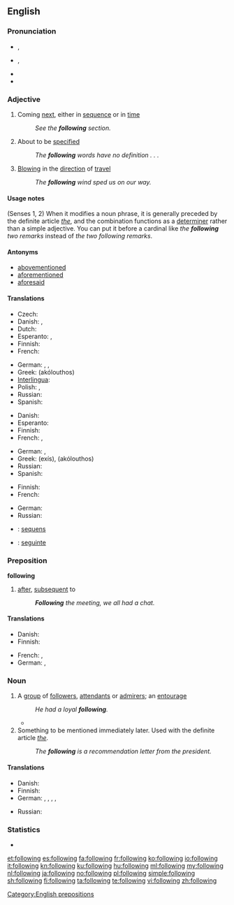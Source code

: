 ==English==

===Pronunciation===
* {{a|RP}} {{IPA|/ˈfɒləʊɪŋ/}}, {{SAMPA|/"fQl@UIN/}}
* {{a|GenAm}} {{IPA|/ˈfɑloʊɪŋ/}}, {{SAMPA|/"fAloUIN/}}
* {{audio|en-us-following.ogg|Audio (US)}}
* {{hyphenation|fol|low|ing}}

===Adjective===
{{en-adj|-}}

# Coming [[next]], either in [[sequence]] or in [[time]]
#: ''See the '''following''' section.''
# About to be [[specified]]
#: ''The '''following''' words have no definition . . .''
# {{context|of a wind}} [[blowing|Blowing]] in the [[direction]] of [[travel]]
#: ''The '''following''' wind sped us on our way.''

====Usage notes====
(Senses 1, 2) When it modifies a noun phrase, it is generally preceded by the definite article ''[[the]]'', and the combination functions as a [[determiner]] rather than a simple adjective. You can put it before a cardinal like ''the '''following''' two remarks'' instead of ''the two following remarks''.

====Antonyms====
* [[abovementioned]]
* [[aforementioned]]
* [[aforesaid]]

====Translations====
{{trans-top|next in sequence or time}}
* Czech: {{t-|cs|následující}}
* Danish: {{t|da|følgende}}, {{t|da|næste}}
* Dutch: {{t+|nl|volgende}}
* Esperanto: {{t-|eo|sekvinta|xs=Esperanto}},  {{t-|eo|sekvanta|xs=Esperanto}}
* Finnish: {{t+|fi|seuraava}}
* French: {{t+|fr|suivant}}
{{trans-mid}}
* German: {{t+|de|folgend}}, {{t+|de|anschließend}}, {{t+|de|nachstehend}}
* Greek: {{t|el|ακόλουθος|m}} (akólouthos)
* [[Interlingua]]: {{t|ia|sequente}}
* Polish: {{t+|pl|następny|m}},  {{t|pl|następujący|m}}
* Russian: {{t+|ru|следующий|tr=sl'édujuš'ij}}
* Spanish: {{t+|es|siguiente}}
{{trans-bottom}}

{{trans-top|to be specified}}
* Danish: {{t+|da|næste}}
* Esperanto: {{t|eo|jena|xs=Esperanto}}
* Finnish: {{t+|fi|seuraava}}
* French: {{t+|fr|suivant}}, {{t|fr|ci-après}}
{{trans-mid}}
* German: {{t+|de|folgend}}, {{t+|de|nachstehend}}
* Greek: {{t+|el|εξής}} (exís), {{t|el|ακόλουθος|m}} (akólouthos)
* Russian: {{t+|ru|следующий|tr=sl'édujuš'ij}}
* Spanish: {{t+|es|próximo}}
{{trans-bottom}}

{{trans-top|wind blowing in the direction of travel}}
* Finnish: {{t|fi|myötäinen}}
* French: {{t+|fr|favorable}}
{{trans-mid}}
* German: {{t+|de|folgend}}
* Russian: {{t|ru|попутный|tr=popútnyj}}
{{trans-bottom}}

{{checktrans-top}}
* {{ttbc|la}}: [[sequens]]
* {{ttbc|pt}}: [[seguinte]]
{{trans-mid}}
{{trans-bottom}}

===Preposition===
'''following'''

# [[after]], [[subsequent]] to
#: '' '''Following''' the meeting, we all had a chat.''

====Translations====
{{trans-top|subsequent to}}
* Danish: {{t+|da|efter}}
* Finnish: {{t+|fi|jälkeen}}
{{trans-mid}}
* French: {{t+|fr|après}}, {{t|fr|postérieurement à}}
* German: {{t+|de|folgend}}, {{t+|de|nach}}
{{trans-bottom}}

===Noun===
{{en-noun}}

# A [[group]] of [[follower]]s, [[attendant]]s or [[admirer]]s; an [[entourage]]
#: ''He had a loyal '''following'''.''
#*{{quote-news
|year=2011
|date=September 29
|author=Jon Smith
|title=Tottenham   3 - 1   Shamrock Rovers
|work=BBC Sport
|url=http://news.bbc.co.uk/sport2/hi/football/15014632.stm
|page=
|passage=And White Hart Lane was stunned when Rovers scored just five minutes after the restart in front of their away '''following'''.}}
# Something to be mentioned immediately later. Used with the definite article ''[[the]]''.
#: ''The '''following''' is a recommendation letter from the president.''

====Translations====
{{trans-top|group of followers}}
* Danish: {{t|da|følge|n}}
* Finnish: {{t|fi|kannattajakunta}}
* German: {{t+|de|Anhänger|f|p}}, {{t+|de|Anhängerschaft|f}}, {{t+|de|Gefolge|n}}, {{t-|de|Gefolgschaft|f}}, {{t+|de|Fangemeinde|f}}
{{trans-mid}}
* Russian: {{t|ru|аудитория|f|sc=Cyrl}}
{{trans-bottom}}

===Statistics===
* {{rank|business|mean|manner|385|following|fell|different|care}}

[[Category:English prepositions]]

[[et:following]]
[[es:following]]
[[fa:following]]
[[fr:following]]
[[ko:following]]
[[io:following]]
[[it:following]]
[[kn:following]]
[[ku:following]]
[[hu:following]]
[[ml:following]]
[[my:following]]
[[nl:following]]
[[ja:following]]
[[no:following]]
[[pl:following]]
[[simple:following]]
[[sh:following]]
[[fi:following]]
[[ta:following]]
[[te:following]]
[[vi:following]]
[[zh:following]]